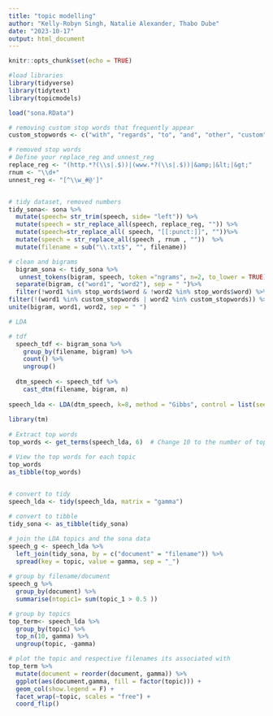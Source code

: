 ```yaml
---
title: "topic modelling"
author: "Kelly-Robyn Singh, Natalie Alexander, Thabo Dube"
date: "2023-10-17"
output: html_document
---
```


```r
knitr::opts_chunk$set(echo = TRUE)
```

```r
#load libraries
library(tidyverse)
library(tidytext)
library(topicmodels)

load("sona.RData")

```

```r

# removing custom stop words that frequently appear 
custom_stopwords <- c("with", "regards", "to", "and", "other", "custom", "stopwords", "you", "want", "south", "africa", "madame","speaker")

# removed stop words 
# Define your replace_reg and unnest_reg
replace_reg <- "(http.*?(\\s|.$))|(www.*?(\\s|.$))|&amp;|&lt;|&gt;"
rnum <- "\\d+"
unnest_reg <- "[^\\w_#@']"


# tidy dataset, removed numbers
tidy_sona<- sona %>%
  mutate(speech= str_trim(speech, side= "left")) %>%
  mutate(speech = str_replace_all(speech, replace_reg, "")) %>%
  mutate(speech=str_replace_all( speech, "[[:punct:]]", ""))%>%
  mutate(speech = str_replace_all(speech , rnum , ""))  %>%
  mutate(filename = sub("\\.txt$", "", filename))

# clean and bigrams 
  bigram_sona <- tidy_sona %>%
   unnest_tokens(bigram, speech, token ="ngrams", n=2, to_lower = TRUE) %>%
  separate(bigram, c("word1", "word2"), sep = " ")%>%
  filter(!word1 %in% stop_words$word & !word2 %in% stop_words$word) %>%
filter(!(word1 %in% custom_stopwords | word2 %in% custom_stopwords)) %>%
unite(bigram, word1, word2, sep = " ")
```

```r
# LDA 

# tdf
  speech_tdf <- bigram_sona %>%
    group_by(filename, bigram) %>%
    count() %>%
    ungroup()
  
  dtm_speech <- speech_tdf %>%
    cast_dtm(filename, bigram, n)
  
speech_lda <- LDA(dtm_speech, k=8, method = "Gibbs", control = list(seed=123))
  
library(tm)
  
# Extract top words
top_words <- get_terms(speech_lda, 6)  # Change 10 to the number of top words you want

# View the top words for each topic
top_words
as_tibble(top_words)
  
```
```r

# convert to tidy 
speech_lda <- tidy(speech_lda, matrix = "gamma")

# convert to tibble 
tidy_sona <- as_tibble(tidy_sona)

# join the LDA topics and the sona data 
speech_g <- speech_lda %>%
  left_join(tidy_sona, by = c("document" = "filename")) %>%
  spread(key = topic, value = gamma, sep = "_")
  
# group by filename/document 
speech_g %>%
  group_by(document) %>%
  summarise(ntopic1= sum(topic_1 > 0.5 ))

# group by topics 
top_term<- speech_lda %>%
  group_by(topic) %>%
  top_n(10, gamma) %>%
  ungroup(topic, -gamma)

# plot the topic and respective filenames its associated with 
top_term %>% 
  mutate(document = reorder(document, gamma)) %>%
  ggplot(aes(document,gamma, fill = factor(topic))) +
  geom_col(show.legend = F) +
  facet_wrap(~topic, scales = "free") +
  coord_flip()
```


